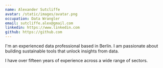 ```yaml
---
name: Alexander Sutcliffe
avatar: /static/images/avatar.png
occupation: Data Wrangler
email: sutcliffe.alex@gmail.com
linkedin: https://www.linkedin.com
github: https://github.com
---
```


I'm an experienced data professional based in Berlin. I am passionate about building sustainable tools that unlock insights from data.

I have over fifteen years of experience across a wide range of sectors. 